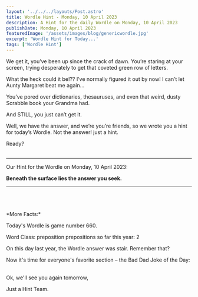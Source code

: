 ```yaml
---
layout: '../../../layouts/Post.astro'
title: Wordle Hint - Monday, 10 April 2023
description: A Hint for the daily Wordle on Monday, 10 April 2023
publishDate: Monday, 10 April 2023
featuredImage: '/assets/images/blog/genericwordle.jpg'
excerpt: 'Wordle Hint for Today...'
tags: ['Wordle Hint']
---
```


We get it, you’ve been up since the crack of dawn. You’re staring at your screen, trying desperately to get that coveted green row of letters.

What the heck could it be!??
I’ve normally figured it out by now!
I can’t let Aunty Margaret beat me again…

You’ve pored over dictionaries, thesauruses, and even that weird, dusty Scrabble book your Grandma had.

And STILL, you just can’t get it.

Well, we have the answer, and we’re you’re friends, so we wrote you a hint for today’s Wordle.
Not the answer! just a hint.

Ready?<br /><br />

---

Our Hint for the Wordle on Monday, 10 April 2023:

**Beneath the surface lies the answer you seek.**

---

<br />
<br />
<br />
*More Facts:*

Today's Wordle is game number 660.

Word Class: preposition prepositions so far this year: 2

On this day last year, the Wordle answer was stair. Remember that?

Now it's time for everyone's favorite section – the Bad Dad Joke of the Day:<br /><br />

Ok, we'll see you again tomorrow,

Just a Hint Team.
